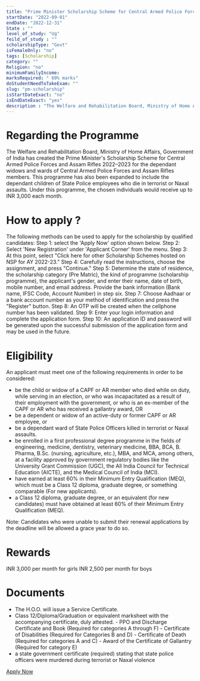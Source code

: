 ```yaml
---
title: "Prime Minister Scholarship Scheme for Central Armed Police Forces and Assam Rifles 2022-23"
startDate: "2022-09-01"
endDate: "2022-12-31"
State : ""
level_of_study: "Ug"
feild_of_study : ""
scholarshipType: "Govt"
isFemaleOnly: "no"
tags: [Scholarship]
category: ""
Religion: "no"
minimumFamilyIncome:
marksRequired: " 60% marks"
doStudentNeedToTakeExam: ""
slug: "pm-scholarship"
isStartDateExact: "no"
isEndDateExact: "yes"
description : "The Welfare and Rehabilitation Board, Ministry of Home Affairs, Government of India has created the Prime Minister's Scholarship Scheme for Central Armed Police Forces and Assam Rifles 2022–2023 for the dependant widows"
---
```


# Regarding the Programme

The Welfare and Rehabilitation Board, Ministry of Home Affairs, Government of India has created the Prime Minister's Scholarship Scheme for Central Armed Police Forces and Assam Rifles 2022–2023 for the dependant widows
and wards of Central Armed Police Forces and Assam Rifles members. This programme has also been expanded to include the dependant children of State Police employees who die in terrorist or Naxal assaults. Under this programme,
the chosen individuals would receive up to INR 3,000 each month.

# How to apply ?

The following methods can be used to apply for the scholarship by qualified candidates:
Step 1: select the 'Apply Now' option shown below.
Step 2: Select 'New Registration' under 'Applicant Corner' from the menu.
Step 3: At this point, select "Click here for other Scholarship Schemes hosted on NSP for AY 2022-23."
Step 4: Carefully read the instructions, choose the assignment, and press "Continue."
Step 5: Determine the state of residence, the scholarship category (Pre Matric), the kind of programme (scholarship programme), the applicant's gender, and enter their name, date of birth, mobile number, and email address.
Provide the bank information (Bank name, IFSC Code, Account Number) in step six.
Step 7: Choose Aadhaar or a bank account number as your method of identification and press the "Register" button.
Step 8: An OTP will be created when the cellphone number has been validated.
Step 9: Enter your login information and complete the application form.
Step 10: An application ID and password will be generated upon the successful submission of the application form and may be used in the future.

# Eligibility

An applicant must meet one of the following requirements in order to be considered:

- be the child or widow of a CAPF or AR member who died while on duty, while serving in an election, or who was incapacitated as a result of their employment with the government, or who is an ex-member of the CAPF or AR who has received a gallantry award, OR
- be a dependent or widow of an active-duty or former CAPF or AR employee, or
- be a dependant ward of State Police Officers killed in terrorist or Naxal assaults.
- be enrolled in a first professional degree programme in the fields of engineering, medicine, dentistry, veterinary medicine, BBA, BCA, B. Pharma, B.Sc. (nursing, agriculture, etc.), MBA, and MCA, among others, at a facility approved by government regulatory bodies like the University Grant Commission (UGC), the All India Council for Technical Education (AICTE), and the Medical Council of India (MCI).
- have earned at least 60% in their Minimum Entry Qualification (MEQ), which must be a Class 12 diploma, graduate degree, or something comparable (For new applicants).
- a Class 12 diploma, graduate degree, or an equivalent (for new candidates) must have obtained at least 60% of their Minimum Entry Qualification (MEQ).

Note: Candidates who were unable to submit their renewal applications by the deadline will be allowed a grace year to do so.

# Rewards

INR 3,000 per month for girls
INR 2,500 per month for boys

# Documents

- The H.O.O. will issue a Service Certificate.
- Class 12/Diploma/Graduation or equivalent marksheet with the accompanying certificate, duly attested. - PPO and Discharge Certificate and Book (Required for categories A through F) - Certificate of Disabilities (Required for Categories B and D) - Certificate of Death (Required for categories A and C) - Award of the Certificate of Gallantry (Required for category E)
- a state government certificate (required) stating that state police officers were murdered during terrorist or Naxal violence

[Apply Now]()
